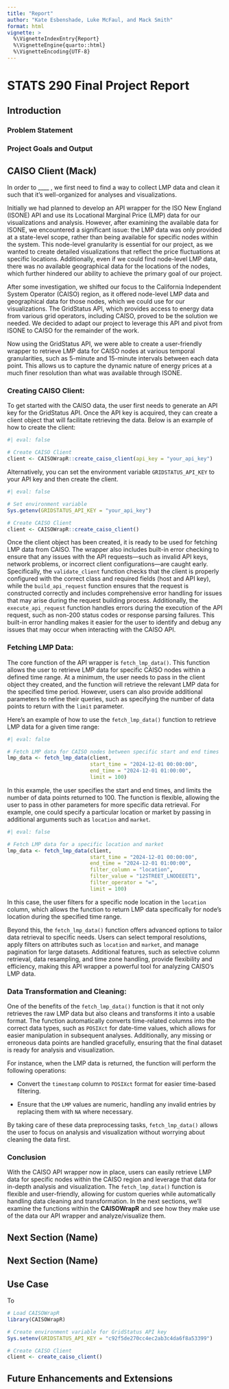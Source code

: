 ```yaml
---
title: "Report"
author: "Kate Esbenshade, Luke McFaul, and Mack Smith"
format: html
vignette: >
  %\VignetteIndexEntry{Report}
  %\VignetteEngine{quarto::html}
  %\VignetteEncoding{UTF-8}
---
```


# STATS 290 Final Project Report

## Introduction

### Problem Statement

### Project Goals and Output

## CAISO Client (Mack)

In order to \_\_\_\_ , we first need to find a way to collect LMP data and clean it such that it's well-organized for analyses and visualizations.

Initially we had planned to develop an API wrapper for the ISO New England (ISONE) API and use its Locational Marginal Price (LMP) data for our visualizations and analysis. However, after examining the available data for ISONE, we encountered a significant issue: the LMP data was only provided at a state-level scope, rather than being available for specific nodes within the system. This node-level granularity is essential for our project, as we wanted to create detailed visualizations that reflect the price fluctuations at specific locations. Additionally, even if we could find node-level LMP data, there was no available geographical data for the locations of the nodes, which further hindered our ability to achieve the primary goal of our project.

After some investigation, we shifted our focus to the California Independent System Operator (CAISO) region, as it offered node-level LMP data and geographical data for those nodes, which we could use for our visualizations. The GridStatus API, which provides access to energy data from various grid operators, including CAISO, proved to be the solution we needed. We decided to adapt our project to leverage this API and pivot from ISONE to CAISO for the remainder of the work.

Now using the GridStatus API, we were able to create a user-friendly wrapper to retrieve LMP data for CAISO nodes at various temporal granularities, such as 5-minute and 15-minute intervals between each data point. This allows us to capture the dynamic nature of energy prices at a much finer resolution than what was available through ISONE.

### Creating CAISO Client:

To get started with the CAISO data, the user first needs to generate an API key for the GridStatus API. Once the API key is acquired, they can create a client object that will facilitate retrieving the data. Below is an example of how to create the client:

```r
#| eval: false

# Create CAISO Client
client <- CAISOWrapR::create_caiso_client(api_key = "your_api_key")
```

Alternatively, you can set the environment variable `GRIDSTATUS_API_KEY` to your API key and then create the client.

```r
#| eval: false

# Set environment variable
Sys.getenv(GRIDSTATUS_API_KEY = "your_api_key")

# Create CAISO Client
client <- CAISOWrapR::create_caiso_client()
```

Once the client object has been created, it is ready to be used for fetching LMP data from CAISO. The wrapper also includes built-in error checking to ensure that any issues with the API requests—such as invalid API keys, network problems, or incorrect client configurations—are caught early. Specifically, the `validate_client` function checks that the client is properly configured with the correct class and required fields (host and API key), while the `build_api_request` function ensures that the request is constructed correctly and includes comprehensive error handling for issues that may arise during the request building process. Additionally, the `execute_api_request` function handles errors during the execution of the API request, such as non-200 status codes or response parsing failures. This built-in error handling makes it easier for the user to identify and debug any issues that may occur when interacting with the CAISO API.

### Fetching LMP Data:

The core function of the API wrapper is `fetch_lmp_data()`. This function allows the user to retrieve LMP data for specific CAISO nodes within a defined time range. At a minimum, the user needs to pass in the client object they created, and the function will retrieve the relevant LMP data for the specified time period. However, users can also provide additional parameters to refine their queries, such as specifying the number of data points to return with the `limit` parameter.

Here’s an example of how to use the `fetch_lmp_data()` function to retrieve LMP data for a given time range:

```r
#| eval: false

# Fetch LMP data for CAISO nodes between specific start and end times
lmp_data <- fetch_lmp_data(client, 
                           start_time = "2024-12-01 00:00:00", 
                           end_time = "2024-12-01 01:00:00", 
                           limit = 100)
```

In this example, the user specifies the start and end times, and limits the number of data points returned to 100. The function is flexible, allowing the user to pass in other parameters for more specific data retrieval. For example, one could specify a particular location or market by passing in additional arguments such as `location` and `market`.

```r
#| eval: false

# Fetch LMP data for a specific location and market
lmp_data <- fetch_lmp_data(client, 
                           start_time = "2024-12-01 00:00:00", 
                           end_time = "2024-12-01 01:00:00", 
                           filter_column = "location",
                           filter_value = "12STREET_LNODEEET1",
                           filter_operator = "=",
                           limit = 100)
```

In this case, the user filters for a specific node location in the `location` column, which allows the function to return LMP data specifically for node's location during the specified time range.

Beyond this, the `fetch_lmp_data()` function offers advanced options to tailor data retrieval to specific needs. Users can select temporal resolutions, apply filters on attributes such as `location` and `market`, and manage pagination for large datasets. Additional features, such as selective column retrieval, data resampling, and time zone handling, provide flexibility and efficiency, making this API wrapper a powerful tool for analyzing CAISO’s LMP data.

### Data Transformation and Cleaning:

One of the benefits of the `fetch_lmp_data()` function is that it not only retrieves the raw LMP data but also cleans and transforms it into a usable format. The function automatically converts time-related columns into the correct data types, such as `POSIXct` for date-time values, which allows for easier manipulation in subsequent analyses. Additionally, any missing or erroneous data points are handled gracefully, ensuring that the final dataset is ready for analysis and visualization.

For instance, when the LMP data is returned, the function will perform the following operations:

-   Convert the `timestamp` column to `POSIXct` format for easier time-based filtering.

-   Ensure that the `LMP` values are numeric, handling any invalid entries by replacing them with `NA` where necessary.

By taking care of these data preprocessing tasks, `fetch_lmp_data()` allows the user to focus on analysis and visualization without worrying about cleaning the data first.

### Conclusion

With the CAISO API wrapper now in place, users can easily retrieve LMP data for specific nodes within the CAISO region and leverage that data for in-depth analysis and visualization. The `fetch_lmp_data()` function is flexible and user-friendly, allowing for custom queries while automatically handling data cleaning and transformation. In the next sections, we'll examine the functions within the **CAISOWrapR** and see how they make use of the data our API wrapper and analyze/visualize them.

## Next Section (Name)

## Next Section (Name)

## Use Case

To

```r
# Load CAISOWrapR
library(CAISOWrapR)

# Create environment variable for GridStatus API key
Sys.setenv(GRIDSTATUS_API_KEY = "c92f5de270cc4ec2ab3c4da6f8a53399")

# Create CAISO Client
client <- create_caiso_client()
```

## Future Enhancements and Extensions
